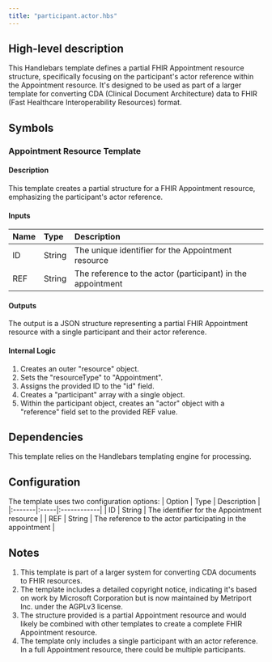 ```yaml
---
title: "participant.actor.hbs"
---
```


## High-level description
This Handlebars template defines a partial FHIR Appointment resource structure, specifically focusing on the participant's actor reference within the Appointment resource. It's designed to be used as part of a larger template for converting CDA (Clinical Document Architecture) data to FHIR (Fast Healthcare Interoperability Resources) format.

## Symbols

### Appointment Resource Template
#### Description
This template creates a partial structure for a FHIR Appointment resource, emphasizing the participant's actor reference.

#### Inputs
| Name | Type | Description |
|:-----|:-----|:------------|
| ID | String | The unique identifier for the Appointment resource |
| REF | String | The reference to the actor (participant) in the appointment |

#### Outputs
The output is a JSON structure representing a partial FHIR Appointment resource with a single participant and their actor reference.

#### Internal Logic
1. Creates an outer "resource" object.
2. Sets the "resourceType" to "Appointment".
3. Assigns the provided ID to the "id" field.
4. Creates a "participant" array with a single object.
5. Within the participant object, creates an "actor" object with a "reference" field set to the provided REF value.

## Dependencies
This template relies on the Handlebars templating engine for processing.

## Configuration
The template uses two configuration options:
| Option | Type | Description |
|:-------|:-----|:------------|
| ID | String | The identifier for the Appointment resource |
| REF | String | The reference to the actor participating in the appointment |

## Notes
1. This template is part of a larger system for converting CDA documents to FHIR resources.
2. The template includes a detailed copyright notice, indicating it's based on work by Microsoft Corporation but is now maintained by Metriport Inc. under the AGPLv3 license.
3. The structure provided is a partial Appointment resource and would likely be combined with other templates to create a complete FHIR Appointment resource.
4. The template only includes a single participant with an actor reference. In a full Appointment resource, there could be multiple participants.